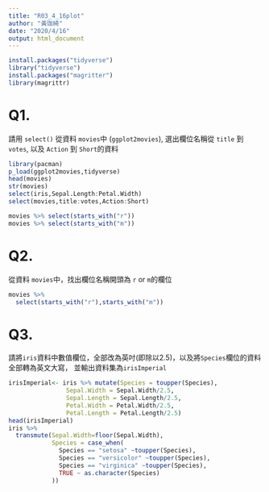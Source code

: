 ```yaml
---
title: "R03_4_16plot"
author: "黃珈綺"
date: "2020/4/16"
output: html_document
---
```


```r
install.packages("tidyverse")
library("tidyverse")
install.packages("magritter")
library(magrittr)

```
# Q1.
請用 `select()` 從資料 `movies`中 (`ggplot2movies`), 選出欄位名稱從 `title` 到 `votes`, 以及
`Action` 到 `Short`的資料

```r
library(pacman)
p_load(ggplot2movies,tidyverse)
head(movies)
str(movies)
select(iris,Sepal.Length:Petal.Width)
select(movies,title:votes,Action:Short)
```
```r
movies %>% select(starts_with("r"))
movies %>% select(starts_with("m"))
```

# Q2.
從資料 `movies`中，找出欄位名稱開頭為 `r` or `m`的欄位
```r
movies %>%
  select(starts_with("r"),starts_with("m"))

```

# Q3.
請將`iris`資料中數值欄位，全部改為英吋(即除以2.5)，以及將`Species`欄位的資料全部轉為英文大寫，
並輸出資料集為`irisImperial`


```r
irisImperial<- iris %>% mutate(Species = toupper(Species),
                Sepal.Width = Sepal.Width/2.5,
                Sepal.Length = Sepal.Length/2.5,
                Petal.Width = Petal.Width/2.5,
                Petal.Length = Petal.Length/2.5)
head(irisImperial)
iris %>% 
  transmute(Sepal.Width=floor(Sepal.Width),
            Species = case_when(
              Species == "setosa" ~toupper(Species),
              Species == "versicolor" ~toupper(Species),
              Species == "virginica" ~toupper(Species),
              TRUE ~ as.character(Species)
            ))

```
